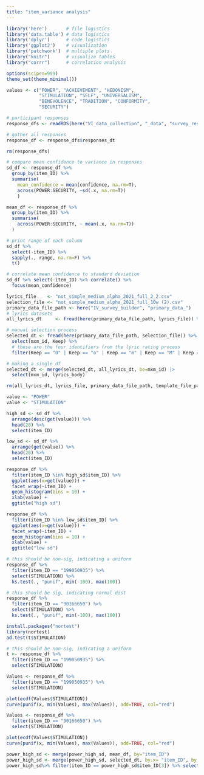 ```yaml
---
title: "item_variance analysis"
---
```


```r
library('here')       # file logistics
library('data.table') # data logistics
library('dplyr')      # code logistics
library('ggplot2')    # visualization
library('patchwork')  # multiple plots 
library("knitr")      # visualize tables
library("corrr")      # correlation analysis

options(scipen=999)
theme_set(theme_minimal())

values <- c("POWER", "ACHIEVEMENT", "HEDONISM",
            "STIMULATION", "SELF", "UNIVERSALISM",
            "BENEVOLENCE", "TRADITION", "CONFORMITY",
            "SECURITY")
```

```r
# participant responses
response_dfs <- readRDS(here("VI_data_collection", "_data", "survey_response_data", "response_dfs.RDS"))

# gather all responses
response_df <- response_dfs$responses_dt

rm(response_dfs)
```

```r
# compare mean confidence to variance in responses
sd_df <- response_df %>%
  group_by(item_ID) %>%
  summarise(
    mean_confidence = mean(confidence, na.rm=T),
    across(POWER:SECURITY, ~sd(.x, na.rm=T))
    )

mean_df <- response_df %>%
  group_by(item_ID) %>%
  summarise(
    across(POWER:SECURITY, ~ mean(.x, na.rm=T))
  )
```

```r
# print range of each column
sd_df %>%
  select(-item_ID) %>%
  sapply(., range, na.rm=F) %>%
  t()

# correlate mean confidence to standard deviation
sd_df %>% select(-item_ID) %>% correlate() %>%
  focus(mean_confidence)
```

```r
lyrics_file    <- "not_simple_medium_alpha_2021_full_2_2.csv"
selection_file <- "not_simple_medium_alpha_2021_full_10w (2).csv"
primary_data_file_path <- here("IV_survey_builder", "primary_data_")
# lyrics datasets
all_lyrics_dt     <- fread(here(primary_data_file_path, lyrics_file)) %>% select(mxm_id, lyrics_body)

# manual selection process
selected_dt <- fread(here(primary_data_file_path, selection_file)) %>% 
  select(mxm_id, Keep) %>% 
  # these are the four identifiers from the lyric rating process
  filter(Keep == "O" | Keep == "o" | Keep == "m" | Keep == "M" | Keep == "a" | Keep == "A")

# making a single df
selected_dt <- merge(selected_dt, all_lyrics_dt, be=mxm_id) |>
  select(mxm_id, lyrics_body)

rm(all_lyrics_dt, lyrics_file, primary_data_file_path, template_file_path, selection_file)
```

```r
value <- "POWER"
value <- "STIMULATION"

high_sd <- sd_df %>%
  arrange(desc(get(value))) %>%
  head(20) %>%
  select(item_ID)

low_sd <- sd_df %>%
  arrange(get(value)) %>%
  head(20) %>%
  select(item_ID)

response_df %>% 
  filter(item_ID %in% high_sd$item_ID) %>%
  ggplot(aes(x=get(value))) +
  facet_wrap(~item_ID) +
  geom_histogram(bins = 10) +
  xlab(value) +
  ggtitle("high sd")

response_df %>% 
  filter(item_ID %in% low_sd$item_ID) %>%
  ggplot(aes(x=get(value))) +
  facet_wrap(~item_ID) +
  geom_histogram(bins = 10) +
  xlab(value) +
  ggtitle("low sd")
```
```r
# this should be non-sig, indicating a uniform
response_df %>% 
  filter(item_ID == "199050935") %>%
  select(STIMULATION) %>%
  ks.test(., "punif", min(-100), max(100))

# this should be sig, indicating normal dist
response_df %>% 
  filter(item_ID == "90166650") %>%
  select(STIMULATION) %>%
  ks.test(., "punif", min(-100), max(100))
```

```r
install.packages("nortest")
library(nortest)
ad.test(t$STIMULATION)

# this should be non-sig, indicating a uniform
t <- response_df %>% 
  filter(item_ID == "199050935") %>%
  select(STIMULATION)
```



```r
Values <- response_df %>% 
  filter(item_ID == "199050935") %>%
  select(STIMULATION)

plot(ecdf(Values$STIMULATION))
curve(punif(x, min(Values), max(Values)), add=TRUE, col="red")

Values <- response_df %>% 
  filter(item_ID == "90166650") %>%
  select(STIMULATION)

plot(ecdf(Values$STIMULATION))
curve(punif(x, min(Values), max(Values)), add=TRUE, col="red")
```


```r
power_high_sd <- merge(power_high_sd, mean_df, by="item_ID")
power_high_sd <- merge(power_high_sd, selected_dt, by.x= "item_ID", by.y = "mxm_id")
power_high_sd%>% filter(item_ID == power_high_sd$item_ID[3]) %>% select(lyrics_body) %>% kable()
```

